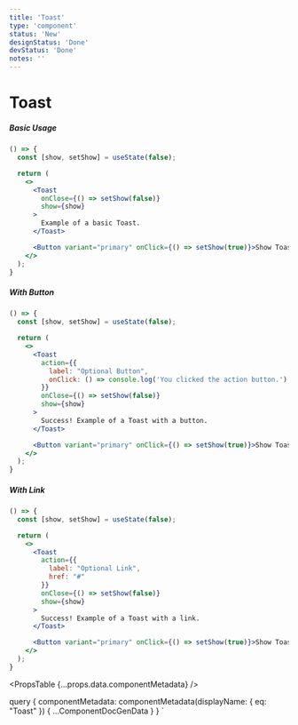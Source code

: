 ```yaml
---
title: 'Toast'
type: 'component'
status: 'New'
designStatus: 'Done'
devStatus: 'Done'
notes: ''
---
```



# Toast

<SingleComponentStatus frontmatter={props?.pageContext?.frontmatter} />

##### Basic Usage

```jsx live
() => {
  const [show, setShow] = useState(false);

  return (
    <>
      <Toast
        onClose={() => setShow(false)}
        show={show}
      >
        Example of a basic Toast.
      </Toast>

      <Button variant="primary" onClick={() => setShow(true)}>Show Toast</Button>
    </>
  );
}
```

##### With Button

```jsx live
() => {
  const [show, setShow] = useState(false);

  return (
    <>
      <Toast
        action={{
          label: "Optional Button",
          onClick: () => console.log('You clicked the action button.')
        }}
        onClose={() => setShow(false)}
        show={show}
      >
        Success! Example of a Toast with a button.
      </Toast>

      <Button variant="primary" onClick={() => setShow(true)}>Show Toast</Button>
    </>
  );
}
```

##### With Link

```jsx live
() => {
  const [show, setShow] = useState(false);

  return (
    <>
      <Toast
        action={{
          label: "Optional Link",
          href: "#"
        }}
        onClose={() => setShow(false)}
        show={show}
      >
        Success! Example of a Toast with a link.
      </Toast>

      <Button variant="primary" onClick={() => setShow(true)}>Show Toast</Button>
    </>
  );
}
```

<PropsTable {...props.data.componentMetadata} />

  query {
    componentMetadata: componentMetadata(displayName: { eq: "Toast" }) {
      ...ComponentDocGenData
    }
  }
`

